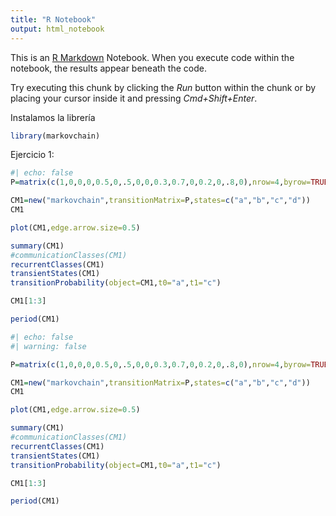 ```yaml
---
title: "R Notebook"
output: html_notebook
---
```


This is an [R Markdown](http://rmarkdown.rstudio.com) Notebook. When you execute code within the notebook, the results appear beneath the code. 

Try executing this chunk by clicking the *Run* button within the chunk or by placing your cursor inside it and pressing *Cmd+Shift+Enter*. 

Instalamos la librería

```r
library(markovchain)

```

Ejercicio 1:

```r
#| echo: false
P=matrix(c(1,0,0,0,0.5,0,.5,0,0,0.3,0.7,0,0.2,0,.8,0),nrow=4,byrow=TRUE)

CM1=new("markovchain",transitionMatrix=P,states=c("a","b","c","d"))
CM1

plot(CM1,edge.arrow.size=0.5)

summary(CM1)
#communicationClasses(CM1)
recurrentClasses(CM1)
transientStates(CM1)
transitionProbability(object=CM1,t0="a",t1="c")

CM1[1:3]

period(CM1)
```

```r
#| echo: false
#| warning: false

P=matrix(c(1,0,0,0,0.5,0,.5,0,0,0.3,0.7,0,0.2,0,.8,0),nrow=4,byrow=TRUE)

CM1=new("markovchain",transitionMatrix=P,states=c("a","b","c","d"))
CM1

plot(CM1,edge.arrow.size=0.5)

summary(CM1)
#communicationClasses(CM1)
recurrentClasses(CM1)
transientStates(CM1)
transitionProbability(object=CM1,t0="a",t1="c")

CM1[1:3]

period(CM1)

```


